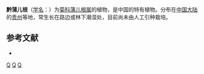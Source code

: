 {{Speciesbox 
| genus = Sinosenecio
| species = guizhouensis
| authority = C. Jeffrey et [[陈艺林|Y. L. Chen]]
}}

'''黔蒲儿根'''（[[学名|学名]]：{{lang|la|''Sinosenecio guizhouensis''}}）为[[菊科|菊科]][[蒲儿根属|蒲儿根属]]的植物，是中国的特有植物。分布在[[中国大陆|中国大陆]]的[[贵州|贵州]]等地，常生长在路边或林下潮湿处，目前尚未由人工引种栽培。

== 参考文献 ==
<div class="references-small">
* {{cite web| url =http://www.bioinfo.cn/db05/KmzwSpecies.php?action=view&id=5542| title =黔蒲儿根| work =《中国高等植物数据库全库》| publisher =中国科学院微生物研究所| author =昆明植物研究所| accessdate =2009-02-24| deadurl =yes| archiveurl =https://web.archive.org/web/20160305005147/http://www.bioinfo.cn/db05/KmzwSpecies.php?action=view&id=5542| archivedate =2016-03-05}}
</div>
{{Taxonbar|from=Q11179874}}

[[Category:蒲儿根属|Q]]
[[Category:中國特有植物|Q]]
[[Category:贵州植物|Q]]